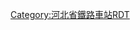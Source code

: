 <noinclude>{{BS-map
| title =北戴河站线布置图
| map = </noinclude>
\\\\CONTg\CONTg~~ ~~{{rmri|u}}[[京哈铁路]][[哈尔滨站]]方向
\\\\STRg\STRf
\\\\\\STR\STR+c2\CONT1+3!~STRc2\CONT1+3~~ ~~{{rmri|ne}}秦山线{{站|南大寺}}、108基地方向
\\\\\\STR\ABZg+1\STR+1!~STRc4\STRc4
CONTg\CONTg\\\\\STR+c2\ABZg3!~STRc2\ABZg3\~~ ~~{{rmri|u}}[[津秦客专]][[秦皇岛站]]方向
STRg\STRf\\\\\ABZg+1\ABZg+1!~STRc4\STR+c4\
STR\STR\\\\\ABZg2\STR+c3\STR\
STR\STR\\\\\STR+c1\ABZg+4\STR\
STR\STR\\\\\STR\ABZg2\STR+c3\
STR\STR\\\\\STR\STR+c1\ABZg+4\
STR\ABZg2\STRc3\\\STRc2\ABZg3\STR\ABZg2\STRc3
STRc2\ABZg3\STR+c1\ABZ4+2f\STRc3\STRc2\ABZ1+3f\STR+c4\STR\STR+c1\ABZ4+2f\STRc3
STR+1\STR+c4\STR\STR+c1\STR+4\STR+1\STR+c4\STR\STR\STR\STR+c1\STR+4
STR+BSr\STR\STR\STR+BSl\STR+BSr\STR+BSl\STR+BSr\STR\STR\STR+BSl\STR+BSr\STR+BSl
STR+BSr\STR\STR\STR+BSl\STR+BSr\STR+BSl\STR+BSr\STR\STR\STR+BSl\STR+BSr\STR+BSl
STR+BSr\STR\STR\STR+BSl\STR+BSr\STR+BSl\STR+BSr\STR\STR\STR+BSl\STR+BSr\STR+BSl
STR+BSr\STR\STR\STR+BSl\STR+BSr\STR+BSl\STR+BSr\STR\STR\STR+BSl\STR+BSr\STR+BSl
STR+BSr\STR\STR\STR+BSl\STR+BSr\STR+BSl\STR+BSr\STR\STR\STR+BSl\STR+BSr\STR+BSl
STR+BSr\STR\STR\STR+BSl\STR+BSr\STR+BSl\STR+BSr\STR\STR\STR+BSl\STR+BSr\STR+BSl
STR2\STR+c3\STR\STR+c2\ABZg3\STR\STR\STR\STR\STR+c2\STR3!~STRc2\ABZg3
STRc1\ABZg+4\STR+c2\ABZ3+1g\STR+c4\STR2\STR+c3\STR\STR\ABZg+1!~STRc2\STR3+1!~STRc4\STR+c4
\STR\ABZg+1\STRc4\CONTf\STRc1\ABZg+4\STR\STR\ABZg+1\STRc4\ENDEe~~ ~~{{rmri|d}}工区
ABZg2\STR+c3\\\\STR2\STR+c3\STR+c2\ABZg3\
STR+c1\ABZg+4\\\\STRc1\ABZg+4\ABZg+1\STR+c4\
STRg\STRf\\\\\STR+c2\ABZg3\ENDEe\
CONTf\CONTf\\\\\ABZg+1\STR+c4\\~~ ~~{{rmri|d}}[[津秦客专]][[天津西站]]方向
\\\\STRg\STRf
\\\\CONTf\CONTf~~ ~~{{rmri|d}}[[京哈铁路]][[北京站]]方向
<noinclude>}}

{{Rdt intro|[[北戴河站|北戴河站]]}}

[[Category:河北省鐵路車站RDT]]

</noinclude>